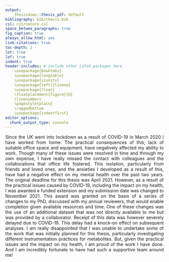 ```yaml
---
output: 
    thesisdown::thesis_pdf: default
bibliography: bib/thesis.bib
csl: csl/nature.csl
space_betwee_paragraphs: true
fig_caption: true
always_allow_html: yes
link-citations: true
toc-depth: 2
lot: true
lof: true
indent: true
header-includes: # include other LaTeX packages here
    \usepackage{booktabs}
    \usepackage{longtable}
    \usepackage{siunitx}
    \usepackage[left]{lineno}
    \usepackage{float}
    \floatplacement{figure}{H}
    \linenumbers
    \pagestyle{plain}
    \raggedbottom 
    \usepackage{indentfirst}
editor_options: 
  chunk_output_type: console
---
```


<style>
body {
text-align: justify}
</style>

Since the UK went into lockdown as a result of COVID-19 in March 2020 I have worked from home. The practical consequences of this, lack of suitable office space and equipment, have negatively affected my ability to work. Though many of these issues were resolved in time and through my own expense, I have really missed the contact with colleagues and the collaborations that office life fostered. This isolation, particularly from friends and loved ones, and the anxieties I developed as a result of this, have had a negative effect on my mental health over the past two years. \par

The original deadline for this thesis was April 2021. However, as a result of the practical issues caused by COVID-19, including the impact on my health, I was awarded a funded extension and my submission date was changed to November 2021. This award was granted on the basis of a series of changes to my PhD, discussed with my annual reviewers, that would enable completion given available resources and time. One of these changes was the use of an additional dataset that was not directly available to me but was provided by a collaborator. Receipt of this data was however severely delayed due to COVID-19. This delay had a knock-on effect on subsequent analyses. \par

I am really disappointed that I was unable to undertake some of the work that was initially planned for this thesis, particularly investigating different instrumentation practices for metabolites. But, given the practical issues and the impact on my health, I am proud of the work I have done. And I am incredibly fortunate to have had such a supportive team around me! \par





